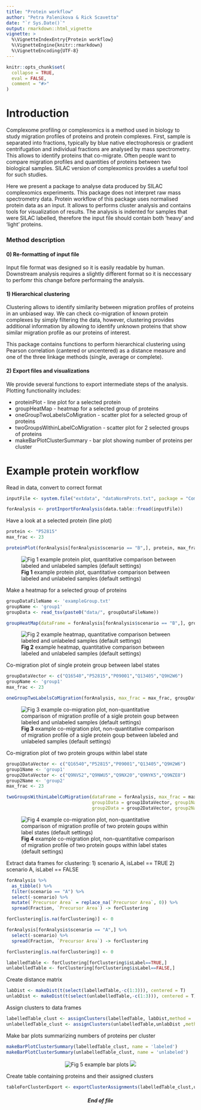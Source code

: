 ```yaml
---
title: "Protein workflow"
author: "Petra Palenikova & Rick Scavetta"
date: "`r Sys.Date()`"
output: rmarkdown::html_vignette
vignette: >
  %\VignetteIndexEntry{Protein workflow}
  %\VignetteEngine{knitr::rmarkdown}
  %\VignetteEncoding{UTF-8}
---
```


```r
knitr::opts_chunk$set(
  collapse = TRUE,
  eval = FALSE,
  comment = "#>"
)
```

# Introduction

Complexome profiling or complexomics is a method used in biology to study migration profiles of proteins and protein complexes. First, sample is separated into fractions, typically by blue native electrophoresis or gradient centrifugation and individual fractions are analysed by mass spectrometry. This allows to identify proteins that co-migrate. Often people want to compare migration profiles and quantities of proteins between two biological samples. SILAC version of complexomics provides a useful tool for such studies. 

Here we present a package to analyse data produced by SILAC complexomics experiments. This package does not interpret raw mass spectrometry data. Protein workflow of this package uses normalised protein data as an input. It allows to performs cluster analysis and contains tools for visualization of results. The analysis is indented for samples that were SILAC labelled, therefore the input file should contain both 'heavy' and 'light' proteins.

### Method description

#### 0) Re-formatting of input file

Input file format was designed so it is easily readable by human. Downstream analysis requires a slightly different format so it is neccessary to perfomr this change before performaing the analysis.

#### 1) Hierarchical clustering

Clustering allows to identify similarity between migration profiles of proteins in an unbiased way. We can check co-migration of known protein complexes by simply filtering the data, however, clustering provides additional information by allowing to identify unknown proteins that show similar migration profile as our proteins of interest.

This package contains functions to perform hierarchical clustering using Pearson correlation (cantered or uncentered) as a distance measure and one of the three linkage methods (single, average or complete).

#### 2) Export files and visualizations

We provide several functions to export intermediate steps of the analysis.
Plotting functionality includes: 

* proteinPlot - line plot for a selected protein 
* groupHeatMap - heatmap for a selected group of proteins 
* oneGroupTwoLabelsCoMigration - scatter plot for a selected group of proteins
* twoGroupsWithinLabelCoMigration - scatter plot for 2 selected groups of proteins
* makeBarPlotClusterSummary - bar plot showing number of proteins per cluster

# Example protein workflow

Read in data, convert to correct format

```r
inputFile <- system.file("extdata", "dataNormProts.txt", package = "ComPrAn")

forAnalysis <- protInportForAnalysis(data.table::fread(inputFile))
```


Have a look at a selected protein (line plot)
```r
protein <- "P52815"
max_frac <- 23

proteinPlot(forAnalysis[forAnalysis$scenario == "B",], protein, max_frac)
```
![**Fig 1** example protein plot, quantitative comparison between labeled and unlabeled samples (default settings)](proteinPlot.png)


Make a heatmap for a selected group of proteins
```r
groupDataFileName <- 'exampleGroup.txt'
groupName <- 'group1'
groupData <- read_tsv(paste0("data/", groupDataFileName))

groupHeatMap(dataFrame = forAnalysis[forAnalysis$scenario == "B",], groupData, groupName)
```
![**Fig 2** example heatmap, quantitative comparison between labeled and unlabeled samples (default settings)](heatmap.png)


Co-migration plot of single protein group between label states
```r
groupDataVector <- c("Q16540","P52815","P09001","Q13405","Q9H2W6")
groupName <- 'group1' 
max_frac <- 23 

oneGroupTwoLabelsCoMigration(forAnalysis, max_frac = max_frac, groupDataVector,groupName)

```
![**Fig 3** example co-migration plot, non-quantitative comparison of migration profile of a sigle protein goup between labeled and unlabeled samples (default settings)](oneGroupCoMigration.png)

Co-migration plot of two protein groups within label state
```r
group1DataVector <- c("Q16540","P52815","P09001","Q13405","Q9H2W6")
group1Name <- 'group1' 
group2DataVector <- c("Q9NVS2","Q9NWU5","Q9NX20","Q9NYK5","Q9NZE8")
group2Name <- 'group2'
max_frac <- 23 

twoGroupsWithinLabelCoMigration(dataFrame = forAnalysis, max_frac = max_frac, 
                                group1Data = group1DataVector, group1Name = group1Name,
                                group2Data = group2DataVector, group2Name = group2Name)
```
![**Fig 4** example co-migration plot, non-quantitative comparison of migration profile of two protein goups within label states (default settings)](twoGroupsCoMigration.png)

Extract data frames for clustering:
1) scenario A, isLabel == TRUE
2) scenario A, isLabel == FALSE
```r
forAnalysis %>% 
  as_tibble() %>% 
  filter(scenario == "A") %>% 
  select(-scenario) %>%
  mutate(`Precursor Area` = replace_na(`Precursor Area`, 0)) %>% 
  spread(Fraction, `Precursor Area`) -> forClustering

forClustering[is.na(forClustering)] <- 0

forAnalysis[forAnalysis$scenario == "A",] %>% 
  select(-scenario) %>% 
  spread(Fraction, `Precursor Area`) -> forClustering

forClustering[is.na(forClustering)] <- 0

labelledTable <- forClustering[forClustering$isLabel==TRUE,]
unlabelledTable <- forClustering[forClustering$isLabel==FALSE,]
```


Create distance matrix
```r
labDist <- makeDist(t(select(labelledTable,-c(1:3))), centered = T)
unlabDist <- makeDist(t(select(unlabelledTable,-c(1:3))), centered = T)
```


Assign clusters to data frames
```r
labelledTable_clust <- assignClusters(labelledTable, labDist,method = 'average', cutoff = 0.85)
unlabelledTable_clust <- assignClusters(unlabelledTable,unlabDist ,method = 'average', cutoff = 0.85)
```

Make bar plots summarizing numbers of proteins per cluster
```r
makeBarPlotClusterSummary(labelledTable_clust, name = 'labeled')
makeBarPlotClusterSummary(unlabelledTable_clust, name = 'unlabeled')
```
<center>
![**Fig 5** example bar plots](bar1.png) ![](bar2.png)
</center>

Create table containing proteins and their assigned clusters
```r
tableForClusterExport <- exportClusterAssignments(labelledTable_clust,unlabelledTable_clust)
```

<center>
#### *End of file*
</center>